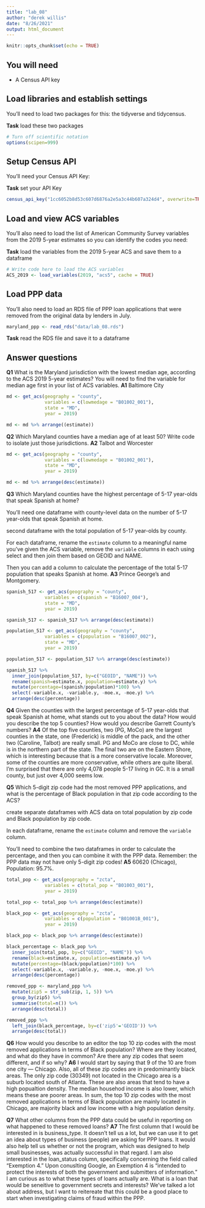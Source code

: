 ```yaml
---
title: "lab_08"
author: "derek willis"
date: "8/26/2021"
output: html_document
---
```


```r
knitr::opts_chunk$set(echo = TRUE)
```

## You will need

* A Census API key

## Load libraries and establish settings

You'll need to load two packages for this: the tidyverse and tidycensus.

**Task** load these two packages

```r
# Turn off scientific notation
options(scipen=999)
```

## Setup Census API

You'll need your Census API Key:

**Task** set your API Key

```r
census_api_key("1cc6052b8d53c607d6876a2e5a3c44b607a324d4", overwrite=TRUE)
```

## Load and view ACS variables

You'll also need to load the list of American Community Survey variables from the 2019 5-year estimates so you can identify the codes you need:

**Task** load the variables from the 2019 5-year ACS and save them to a dataframe

```r
# Write code here to load the ACS variables
ACS_2019 <- load_variables(2019, "acs5", cache = TRUE)
```

## Load PPP data

You'll also need to load an RDS file of PPP loan applications that were removed from the original data by lenders in July.

```r
maryland_ppp <- read_rds("data/lab_08.rds")
```

**Task** read the RDS file and save it to a dataframe

## Answer questions

**Q1** What is the Maryland jurisdiction with the lowest median age, according to the ACS 2019 5-year estimates? You will need to find the variable for median age first in your list of ACS variables.
**A1** Baltimore City

```r
md <- get_acs(geography = "county",
              variables = c(lowmedage = "B01002_001"),
              state = "MD",
              year = 2019)

md <- md %>% arrange((estimate)) 
```

**Q2** Which Maryland counties have a median age of at least 50? Write code to isolate just those jurisdictions.
**A2** Talbot and Worcester

```r
md <- get_acs(geography = "county",
              variables = c(lowmedage = "B01002_001"),
              state = "MD",
              year = 2019)

md <- md %>% arrange(desc(estimate)) 
```

**Q3** Which Maryland counties have the highest percentage of 5-17 year-olds that speak Spanish at home? 

You'll need one dataframe with county-level data on the number of 5-17 year-olds that speak Spanish at home.

second dataframe with the total population of 5-17 year-olds by county. 

For each dataframe, rename the `estimate` column to a meaningful name you've given the ACS variable, remove the `variable` columns in each using select and then join them based on GEOID and NAME. 

Then you can add a column to calculate the percentage of the total 5-17 population that speaks Spanish at home.
**A3** Prince George's and Montgomery.

```r
spanish_517 <- get_acs(geography = "county",
              variables = c(spanish = "B16007_004"),
              state = "MD",
              year = 2019)

spanish_517 <- spanish_517 %>% arrange(desc(estimate)) 

population_517 <- get_acs(geography = "county",
              variables = c(population = "B16007_002"),
              state = "MD",
              year = 2019)

population_517 <- population_517 %>% arrange(desc(estimate)) 

spanish_517 %>%
  inner_join(population_517, by=c("GEOID", "NAME")) %>%
  rename(spanish=estimate.x, population=estimate.y) %>%
  mutate(percentage=(spanish/population)*100) %>%
  select(-variable.x, -variable.y, -moe.x, -moe.y) %>%
  arrange(desc(percentage))
```

**Q4** Given the counties with the largest percentage of 5-17 year-olds that speak Spanish at home, what stands out to you about the data? How would you describe the top 5 counties? How would you describe Garrett County's numbers?
**A4** Of the top five counties, two (PG, MoCo) are the largest counties in the state, one (Frederick) is middle of the pack, and the other two (Caroline, Talbot) are really small. PG and MoCo are close to DC, while is in the northern part of the state. The final two are on the Eastern Shore, which is interesting because that is a more conservative locale. Moreover, some of the counties are more conservative, while others are quite liberal. I'm surprised that there are only 4,078 people 5-17 living in GC. It is a small county, but just over 4,000 seems low.

**Q5** Which 5-digit zip code had the most removed PPP applications, and what is the percentage of Black population in that zip code according to the ACS? 

create separate dataframes with ACS data on total population by zip code and Black population by zip code. 

In each dataframe, rename the `estimate` column and remove the `variable` column. 

You'll need to combine the two dataframes in order to calculate the percentage, and then you can combine it with the PPP data. Remember: the PPP data may not have only 5-digit zip codes!
**A5** 60620 (Chicago), Population: 95.7%.

```r
total_pop <- get_acs(geography = "zcta",
              variables = c(total_pop = "B01003_001"),
              year = 2019)

total_pop <- total_pop %>% arrange(desc(estimate)) 

black_pop <- get_acs(geography = "zcta",
              variables = c(population = "B01001B_001"),
              year = 2019)

black_pop <- black_pop %>% arrange(desc(estimate)) 

black_percentage <- black_pop %>%
  inner_join(total_pop, by=c("GEOID", "NAME")) %>%
  rename(black=estimate.x, population=estimate.y) %>%
  mutate(percentage=(black/population)*100) %>%
  select(-variable.x, -variable.y, -moe.x, -moe.y) %>%
  arrange(desc(percentage))

removed_ppp <- maryland_ppp %>%
  mutate(zip5 = str_sub(zip, 1, 5)) %>%
  group_by(zip5) %>%
  summarise(total=n()) %>%
  arrange(desc(total))

removed_ppp %>% 
  left_join(black_percentage, by=c('zip5'='GEOID')) %>%
  arrange(desc(total))

```

**Q6** How would you describe to an editor the top 10 zip codes with the most removed applications in terms of Black population? Where are they located, and what do they have in common? Are there any zip codes that seem different, and if so why?
**A6** I would start by saying that 9 of the 10 are from one city — Chicago. Also, all of these zip codes are in predominantly black areas. The only zip code (30349) not located in the Chicago area is a suburb located south of Atlanta. These are also areas that tend to have a high popualtion density. The median househod income is also lower, which means these are poorer areas. In sum, the top 10 zip codes with the most removed applications in terms of Black population are mainly located in Chicago, are majority black and low income with a high population density.

**Q7** What other columns from the PPP data could be useful in reporting on what happened to these removed loans?
**A7** The first column that I would be interested in is business_type. It doesn't tell us a lot, but we can use it to get an idea about types of business (people) are asking for PPP loans. It would also help tell us whether or not the program, which was designed to help small businesses, was actually successful in that regard. I am also interested in the loan_status column, specifically concerning the field called "Exemption 4." Upon conuslting Google, an Exemption 4 is "intended to protect the interests of both the government and submitters of information." I am curious as to what these types of loans actually are. What is a loan that would be seneitive to government secrets and interests? We've talked a lot about address, but I want to reitereate that this could be a good place to start when investigating claims of fraud within the PPP.


